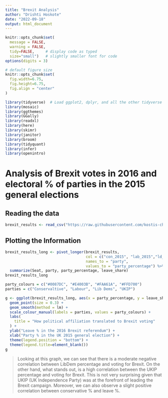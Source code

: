 ```yaml
---
title: "Brexit Analysis"
author: "Drishti Hoskote"
date: "2022-09-18"
output: html_document
---
```


```r
knitr::opts_chunk$set(
  message = FALSE, 
  warning = FALSE, 
  tidy=FALSE,     # display code as typed
  size="small")   # slightly smaller font for code
options(digits = 3)

# default figure size
knitr::opts_chunk$set(
  fig.width=6.75, 
  fig.height=6.75,
  fig.align = "center"
)
```

```r
library(tidyverse)  # Load ggplot2, dplyr, and all the other tidyverse packages
library(mosaic)
library(ggthemes)
library(GGally)
library(readxl)
library(here)
library(skimr)
library(janitor)
library(broom)
library(tidyquant)
library(infer)
library(openintro)
```

# Analysis of Brexit votes in 2016 and electoral % of parties in the 2015 general elections

## Reading the data
```r
brexit_results <- read_csv("https://raw.githubusercontent.com/kostis-christodoulou/am01/master/data/brexit_results.csv")
```

## Plotting the Information
```r
brexit_results_long <- pivot_longer(brexit_results, 
                                    col = c("con_2015", "lab_2015","ld_2015", "ukip_2015"), 
                                    names_to = "party", 
                                    values_to = "party_percentage") %>%
  summarize(Seat, party, party_percentage, leave_share)
brexit_results_long

party_colours = c("#0087DC", "#E4003B", "#FAA61A", "#FFD700")
parties = c("Conservaltive", "Labour", "Lib Dems", "UKIP")

g <- ggplot(brexit_results_long, aes(x = party_percentage, y = leave_share, colour = party)) +
  geom_point(size = 0.3) +
  geom_smooth(method = lm) +
  scale_colour_manual(labels = parties, values = party_colours) +
  labs(
    title = "How political affiliation translated to Brexit voting"
  ) + 
  ylab("Leave % in the 2016 Brexit referendum") +
  xlab("Party % in the UK 2015 general election") +
  theme(legend.position = "bottom") +
  theme(legend.title=element_blank())
g
```

> Looking at this graph, we can see that there is a moderate negative correlation between LibDem percentage and voting for Brexit.  On the other hand, what stands out, is a high correlation between the UKIP percentage and voting for Brexit. This is not very surprising given that UKIP (UK Independence Party) was at the forefront of leading the Brexit campaign. Moreover, we can also observe a slight positive correlation between conservative % and leave %.

